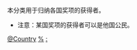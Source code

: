 本分类用于归纳各国奖项的获得者。
* 注意：某国奖项的获得者可以是他国公民。

{{Categories by country|nocat}}
{{Commonscat|Award winners by country}}

[[Category:奖项获得者|@Country]]
[[Category:各国相关人物|%]]
[[Category:各国奖励|:]]